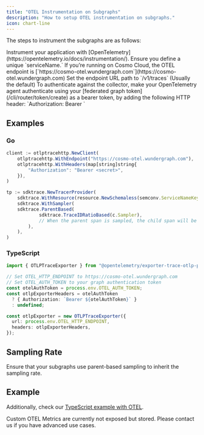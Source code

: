 ```yaml
---
title: "OTEL Instrumentation on Subgraphs"
description: "How to setup OTEL instrumentation on subgraphs."
icon: chart-line
---
```


The steps to instrument the subgraphs are as follows:

<Steps>
  <Step>
    Instrument your application with [OpenTelemetry](https://opentelemetry.io/docs/instrumentation/).
  </Step>
  <Step>
    Ensure you define a unique `serviceName.`
  </Step>
  <Step>
    If you’re running on Cosmo Cloud, the OTEL endpoint is [`https://cosmo-otel.wundergraph.com`](https://cosmo-otel.wundergraph.com)
  </Step>
  <Step>
    Set the endpoint URL path to `/v1/traces` (Usually the default)
  </Step>
  <Step>
    To authenticate against the collector, make your OpenTelemetry agent authenticate using your [federated graph token](/cli/router/token/create) as a bearer token, by adding the following HTTP header: `Authorization: Bearer <your token>`
  </Step>
</Steps>

## Examples

### Go

```js
client := otlptracehttp.NewClient(
    otlptracehttp.WithEndpoint("https://cosmo-otel.wundergraph.com"),
    otlptracehttp.WithHeaders(map[string]string{
        "Authorization": "Bearer <secret>",
    }),
)

tp := sdktrace.NewTracerProvider(
    sdktrace.WithResource(resource.NewSchemaless(semconv.ServiceNameKey.String(otelOpts.ServiceName))),
    sdktrace.WithSampler(
	sdktrace.ParentBased(
    	    sdktrace.TraceIDRatioBased(c.Sampler),
    	    // When the parent span is sampled, the child span will be sampled.
    	),
    ),
)
```

### TypeScript

```ts
import { OTLPTraceExporter } from "@opentelemetry/exporter-trace-otlp-proto";

// Set OTEL_HTTP_ENDPOINT to https://cosmo-otel.wundergraph.com
// Set OTEL_AUTH_TOKEN to your graph authentication token
const otelAuthToken = process.env.OTEL_AUTH_TOKEN;
const otlpExporterHeaders = otelAuthToken
  ? { Authorization: `Bearer ${otelAuthToken}` }
  : undefined;

const otlpExporter = new OTLPTraceExporter({
  url: process.env.OTEL_HTTP_ENDPOINT,
  headers: otlpExporterHeaders,
});
```

## Sampling Rate

Ensure that your subgraphs use parent-based sampling to inherit the sampling rate.

## Example

Additionally, check our [TypeScript example with OTEL](https://github.com/wundergraph/graphql-federation-typescript-demo).

<Info>
  Custom OTEL Metrics are currently not exposed but stored. Please contact us if
  you have advanced use cases.
</Info>
